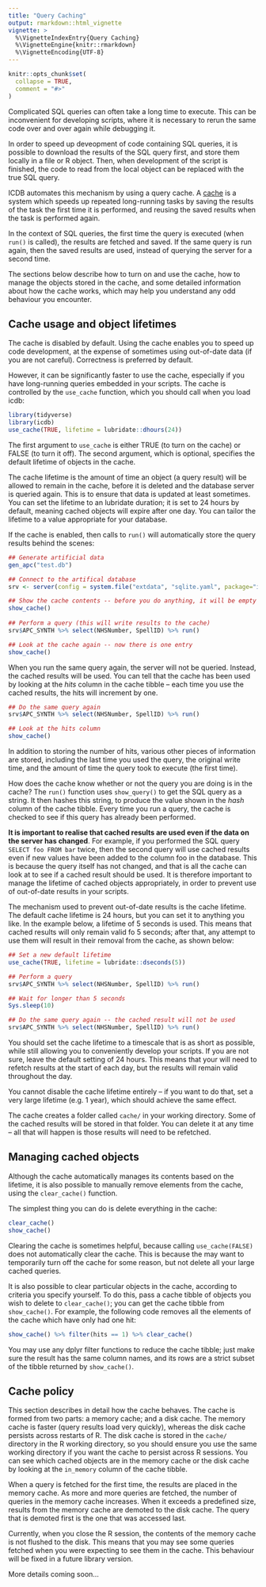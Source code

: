 ```yaml
---
title: "Query Caching"
output: rmarkdown::html_vignette
vignette: >
  %\VignetteIndexEntry{Query Caching}
  %\VignetteEngine{knitr::rmarkdown}
  %\VignetteEncoding{UTF-8}
---
```


```r
knitr::opts_chunk$set(
  collapse = TRUE,
  comment = "#>"
)
```

Complicated SQL queries can often take a long time to execute. This can be inconvenient for developing scripts, where it is necessary to rerun the same code over and over again while debugging it.

In order to speed up deveopment of code containing SQL queries, it is possible to download the results of the SQL query first, and store them locally in a file or R object. Then, when development of the script is finished, the code to read from the local object can be replaced with the true SQL query.

ICDB automates this mechanism by using a query cache. A [cache](https://en.wikipedia.org/wiki/Cache_(computing)) is a system which speeds up repeated long-running tasks by saving the results of the task the first time it is performed, and reusing the saved results when the task is performed again.

In the context of SQL queries, the first time the query is executed (when `run()` is called), the results are fetched and saved. If the same query is run again, then the saved results are used, instead of querying the server for a second time.

The sections below describe how to turn on and use the cache, how to manage the objects stored in the cache, and some detailed information about how the cache works, which may help you understand any odd behaviour you encounter. 

## Cache usage and object lifetimes

The cache is disabled by default. Using the cache enables you to speed up code development, at the expense of sometimes using out-of-date data (if you are not careful). Correctness is preferred by default.

However, it can be significantly faster to use the cache, especially if you have long-running queries embedded in your scripts. The cache is controlled by the `use_cache` function, which you should call when you load icdb:

```r
library(tidyverse)
library(icdb)
use_cache(TRUE, lifetime = lubridate::dhours(24))
```

The first argument to `use_cache` is either TRUE (to turn on the cache) or FALSE (to turn it off). The second argument, which is optional, specifies the default lifetime of objects in the cache.

The cache lifetime is the amount of time an object (a query result) will be allowed to remain in the cache, before it is deleted and the database server is queried again. This is to ensure that data is updated at least sometimes. You can set the lifetime to an lubridate duration; it is set to 24 hours by default, meaning cached objects will expire after one day. You can tailor the lifetime to a value appropriate for your database.

If the cache is enabled, then calls to `run()` will automatically store the query results behind the scenes:

```r
## Generate artificial data
gen_apc("test.db")

## Connect to the artifical database
srv <- server(config = system.file("extdata", "sqlite.yaml", package="icdb"))

## Show the cache contents -- before you do anything, it will be empty
show_cache()
                                       
## Perform a query (this will write results to the cache) 
srv$APC_SYNTH %>% select(NHSNumber, SpellID) %>% run()

## Look at the cache again -- now there is one entry
show_cache()
```

When you run the same query again, the server will not be queried. Instead, the cached results will be used. You can tell that the cache has been used by looking at the *hits* column in the cache tibble -- each time you use the cached results, the hits will increment by one.

```r
## Do the same query again
srv$APC_SYNTH %>% select(NHSNumber, SpellID) %>% run()

## Look at the hits column
show_cache()
```

In addition to storing the number of hits, various other pieces of information are stored, including the last time you used the query, the original write time, and the amount of time the query took to execute (the first time). 

How does the cache know whether or not the query you are doing is in the cache? The `run()` function uses `show_query()` to get the SQL query as a string. It then hashes this string, to produce the value shown in the *hash* column of the cache tibble. Every time you run a query, the cache is checked to see if this query has already been performed.

**It is important to realise that cached results are used even if the data on the server has changed**. For example, if you performed the SQL query `SELECT foo FROM bar` twice, then the second query will use cached results even if new values have been added to the column foo in the database. This is because the query itself has not changed, and that is all the cache can look at to see if a cached result should be used. It is therefore important to manage the lifetime of cached objects appropriately, in order to prevent use of out-of-date results in your scripts.

The mechanism used to prevent out-of-date results is the cache lifetime. The default cache lifetime is 24 hours, but you can set it to anything you like. In the example below, a lifetime of 5 seconds is used. This means that cached results will only remain valid fo 5 seconds; after that, any attempt to use them will result in their removal from the cache, as shown below:

```r
## Set a new default lifetime
use_cache(TRUE, lifetime = lubridate::dseconds(5))

## Perform a query
srv$APC_SYNTH %>% select(NHSNumber, SpellID) %>% run()

## Wait for longer than 5 seconds
Sys.sleep(10)

## Do the same query again -- the cached result will not be used
srv$APC_SYNTH %>% select(NHSNumber, SpellID) %>% run()
```

You should set the cache lifetime to a timescale that is as short as possible, while still allowing you to conveniently develop your scripts. If you are not sure, leave the default setting of 24 hours. This means that your will need to refetch results at the start of each day, but the results will remain valid throughout the day.

You cannot disable the cache lifetime entirely -- if you want to do that, set a very large lifetime (e.g. 1 year), which should achieve the same effect.

The cache creates a folder called `cache/` in your working directory. Some of the cached results will be stored in that folder. You can delete it at any time -- all that will happen is those results will need to be refetched.

## Managing cached objects

Although the cache automatically manages its contents based on the lifetime, it is also possible to manually remove elements from the cache, using the `clear_cache()` function.

The simplest thing you can do is delete everything in the cache:

```r
clear_cache()
show_cache()
```

Clearing the cache is sometimes helpful, because calling `use_cache(FALSE)` does not automatically clear the cache. This is because the may want to temporarily turn off the cache for some reason, but not delete all your large cached queries.

It is also possible to clear particular objects in the cache, according to criteria you specify yourself. To do this, pass a cache tibble of objects you wish to delete to `clear_cache()`; you can get the cache tibble from `show_cache()`. For example, the following code removes all the elements of the cache which have only had one hit:

```r
show_cache() %>% filter(hits == 1) %>% clear_cache()
```

You may use any dplyr filter functions to reduce the cache tibble; just make sure the result has the same column names, and its rows are a strict subset of the tibble returned by `show_cache()`.

## Cache policy

This section describes in detail how the cache behaves. The cache is formed from two parts: a memory cache; and a disk cache. The memory cache is faster (query results load very quickly), whereas the disk cache persists across restarts of R. The disk cache is stored in the `cache/` directory in the R working directory, so you should ensure you use the same working directory if you want the cache to persist across R sessions. You can see which cached objects are in the memory cache or the disk cache by looking at the `in_memory` column of the cache tibble.

When a query is fetched for the first time, the results are placed in the memory cache. As more and more queries are fetched, the number of queries in the memory cache increases. When it exceeds a predefined size, results from the memory cache are demoted to the disk cache. The query that is demoted first is the one that was accessed last.

Currently, when you close the R session, the contents of the memory cache is not flushed to the disk. This means that you may see some queries fetched when you were expecting to see them in the cache. This behaviour will be fixed in a future library version.

More details coming soon...









